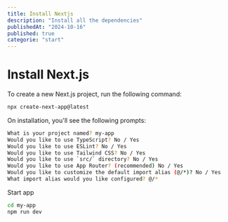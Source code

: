 ```yaml
---
title: Install Nextjs
description: "Install all the dependencies"
publishedAt: "2024-10-16"
published: true
categorie: "start"
---
```



# Install Next.js

To create a new Next.js project, run the following command:

```bash
npx create-next-app@latest
```

On installation, you'll see the following prompts:

```bash
What is your project named? my-app
Would you like to use TypeScript? No / Yes
Would you like to use ESLint? No / Yes
Would you like to use Tailwind CSS? No / Yes
Would you like to use `src/` directory? No / Yes
Would you like to use App Router? (recommended) No / Yes
Would you like to customize the default import alias (@/*)? No / Yes
What import alias would you like configured? @/*
```

Start app

```bash
cd my-app
npm run dev
```
